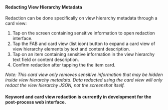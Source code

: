 #### Redacting View Hierarchy Metadata

Redaction can be done specifically on view hierarchy metadata through a card view:

1. Tap on the screen containing sensitive information to open redaction interface.
2. Tap the FAB and card view (list icon) button to expand a card view of view hierarchy elements by text and content description.
3. Tap on an item containing sensitive information in the view hierarchy text field or content description.
4. Confirm redaction after tapping the the item card.

*Note: This card view only removes sensitive information that may be hidden inside view hierarchy metadata. Data redacted using the card view will only redact the view hierarchy JSON, not the screenshot itself.*

#### Keyword and card view redaction is currently in development for the post-process web interface.